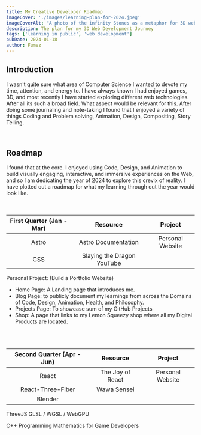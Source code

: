 ```yaml
---
title: My Creative Developer Roadmap
imageCover: './images/learning-plan-for-2024.jpeg'
imageCoverAlt: "A photo of the infinity Stones as a metaphor for 3D web development tools to learn"
description: The plan for my 3D Web Development Journey
tags: ['learning in public', 'web development']
pubDate: 2024-01-18
author: Fumez
---
```



## Introduction
I wasn't quite sure what area of Computer Science I wanted to devote my time, attention, and energy to.
I have always known I had enjoyed games, 3D, and most recently I have started exploring different web technologies.
After all its such a broad field. What aspect would be relevant for this. 
After doing some journaling and note-taking I found that I enjoyed a variety of things Coding and Problem solving, Animation, Design, Compositing, Story Telling. 

<br/>

## Roadmap
I found that at the core. I enjoyed using Code, Design, and Animation to build visually engaging, interactive, and immersive experiences on the Web, and so I am dedicating the year
of 2024 to explore this crevix of reality. I have plotted out a roadmap for what my learning through out the year would look like.
<br/>
<br/>
<br/>


| First Quarter (Jan - Mar) | Resource                                  | Project 
|:---------------------------:| :--------------------------------------:| :--------------------:|
|Astro                        | Astro Documentation                     | Personal Website      |
|CSS                          | Slaying the Dragon YouTube              |                       |

Personal Project: (Build a Portfolio Website)
- Home Page: A Landing page that introduces me.
- Blog Page: to publicly document my learnings from across the Domains of Code, Design, Animation, Health, and Philosophy.
- Projects Page: To showcase sum of my GitHub Projects
- Shop: A page that links to my Lemon Squeezy shop where all my Digital Products are located.
<br/>
<br/>


| Second Quarter (Apr - Jun) | Resource                                  | Project 
|:---------------------------:| :--------------------------------------:| :--------------------:|
|React                        | The Joy of React                    | Personal Website      |
|React-Three-Fiber            | Wawa Sensei                         |                       |
| Blender                     |



ThreeJS
GLSL / WGSL / WebGPU

C++ Programming 
Mathematics for Game Developers



